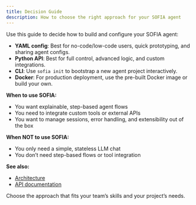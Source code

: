 ```yaml
---
title: Decision Guide
description: How to choose the right approach for your SOFIA agent
---
```


Use this guide to decide how to build and configure your SOFIA agent:

- **YAML config**: Best for no-code/low-code users, quick prototyping, and sharing agent configs.
- **Python API**: Best for full control, advanced logic, and custom integrations.
- **CLI**: Use `sofia init` to bootstrap a new agent project interactively.
- **Docker**: For production deployment, use the pre-built Docker image or build your own.

**When to use SOFIA:**
- You want explainable, step-based agent flows
- You need to integrate custom tools or external APIs
- You want to manage sessions, error handling, and extensibility out of the box

**When NOT to use SOFIA:**
- You only need a simple, stateless LLM chat
- You don’t need step-based flows or tool integration

**See also:**
- [Architecture](./architecture)
- [API documentation](../api/building-blocks)

Choose the approach that fits your team’s skills and your project’s needs.
